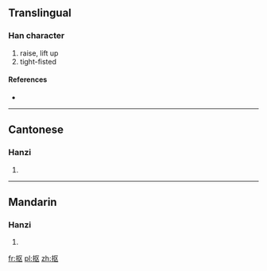 {{also|摳}}
==Translingual==

===Han character===
{{Han char|rn=64|rad=手|as=04|sn=7|four=|canj=手尸大 (QSK)}}

# raise, lift up
# tight-fisted

====References====
* {{Han ref|kx=0422.121|hdz=31834.080|uh=62A0|ud=25248}}

----

==Cantonese==

===Hanzi===
{{yue-hanzi|jyut=|y=kau1|tra=摳}}

# {{defn|lang=yue|sort=手04}}

----

==Mandarin==

===Hanzi===
{{cmn-hanzi|tra=摳|pin=[[kōu]] ([[kou1]]), [[lūn]] ([[lun1]])|wg=k'ou<sup>1</sup>, lun<sup>1</sup>}}

# {{defn|lang=cmn|sort=手04}}

[[fr:抠]]
[[pl:抠]]
[[zh:抠]]
